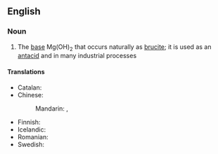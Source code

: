 ==English==
{{wikipedia}}

===Noun===
{{en-noun|-}}

# {{lb|en|inorganic compound}} The [[base]] Mg(OH)<sub>2</sub> that occurs naturally as [[brucite]]; it is used as an [[antacid]] and in many industrial processes

====Translations====
{{trans-top|Mg(OH)<sub>2</sub>}}
* Catalan: {{t|ca|hidròxid de magnesi|m}}
* Chinese:
*: Mandarin: {{t|cmn|氫氧化鎂|sc=Hani}}, {{t|cmn|氢氧化镁|tr=qīngyǎnghuàměi|sc=Hani}}
{{trans-mid}}
* Finnish: {{t|fi|magnesiumhydroksidi}}
* Icelandic: {{t|is|magnesíumhýdroxíð|n}}
* Romanian: {{t|ro|hidroxid de magneziu|m}}
* Swedish: {{t|sv|magnesiumhydroxid|c}}
{{trans-bottom}}